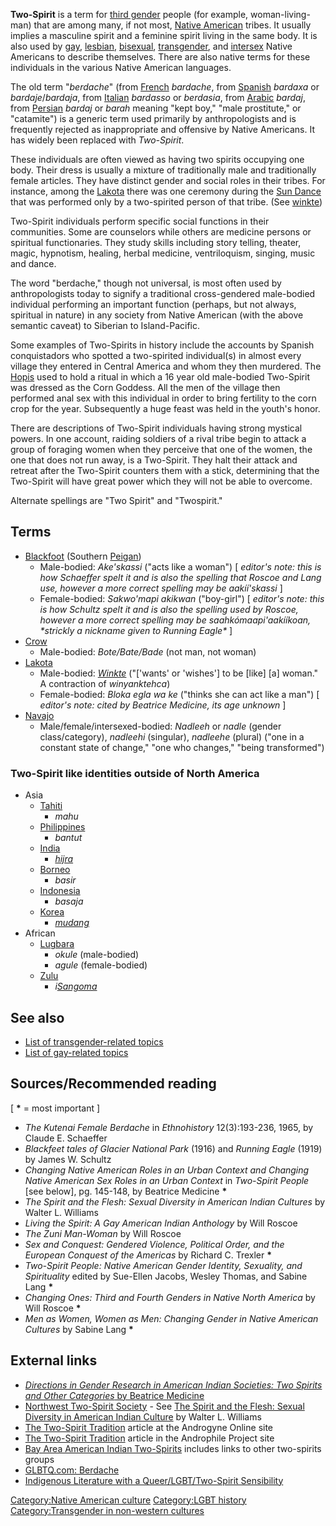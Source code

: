 '''Two-Spirit''' is a term for [[third gender]] people (for example, woman-living-man) that are among many, if not most, [[Native American]] tribes. It usually implies a masculine spirit and a feminine spirit living in the same body. It is also used by [[gay]], [[lesbian]], [[bisexual]], [[transgender]], and [[intersex]] Native Americans to describe themselves. There are also native terms for these individuals in the various Native American languages.

The old term "''berdache''" (from [[French language|French]] ''bardache'', from [[Spanish language|Spanish]] ''bardaxa'' or ''bardaje''/''bardaja'', from [[Italian language|Italian]] ''bardasso'' or ''berdasia'', from [[Arabic language|Arabic]] ''bardaj'', from [[Persian language|Persian]] ''bardaj'' or ''barah'' meaning "kept boy," "male prostitute," or "catamite") is a generic term used primarily by anthropologists and is frequently rejected as inappropriate and offensive by Native Americans. It has widely been replaced with ''Two-Spirit''.

These individuals are often viewed as having two spirits occupying one body.  Their dress is usually a mixture of traditionally male and traditionally female articles.  They have distinct gender and social roles in their tribes.  For instance, among the [[Lakota]] there was one ceremony during the [[Sun Dance]] that was performed only by a two-spirited person of that tribe. (See [[winkte]])

Two-Spirit individuals perform specific social functions in their communities. Some are counselors while others are medicine persons or spiritual functionaries. They study skills including story telling, theater, magic, hypnotism, healing, herbal medicine, ventriloquism, singing, music and dance.

The word "berdache," though not universal, is most often used by anthropologists today to signify a traditional cross-gendered male-bodied individual performing an important function (perhaps, but not always, spiritual in nature) in any society from Native American (with the above semantic caveat) to Siberian to Island-Pacific.

Some examples of Two-Spirits in history include the accounts by Spanish conquistadors who spotted a two-spirited individual(s) in almost every village they entered in Central America and whom they then murdered. The [[Hopi]]s used to hold a ritual in which a 16 year old male-bodied Two-Spirit was dressed as the Corn Goddess. All the men of the village then performed anal sex with this individual in order to bring fertility to the corn crop for the year. Subsequently a huge feast was held in the youth's honor.

There are descriptions of Two-Spirit individuals having strong mystical powers. In one account, raiding soldiers of a rival tribe begin to attack a group of foraging women when they perceive that one of the women, the one that does not run away, is a Two-Spirit. They halt their attack and retreat after the Two-Spirit counters them with a stick, determining that the Two-Spirit will have great power which they will not be able to overcome.

Alternate spellings are "Two Spirit" and "Twospirit."

==Terms==
*[[Blackfoot]] (Southern [[Peigan]])
**Male-bodied: ''Ake'skassi'' ("acts like a woman") [ ''editor's note: this is how Schaeffer spelt it and is also the spelling that Roscoe and Lang use, however a more correct spelling may be aakíí'skassi'' ]
**Female-bodied: ''Sakwo'mapi akikwan'' ("boy-girl") [ ''editor's note: this is how Schultz spelt it and is also the spelling used by Roscoe, however a more correct spelling may be saahkómaapi'aakííkoan, *strickly a nickname given to Running Eagle*'' ]
*[[Crow]]
**Male-bodied: ''Bote/Bate/Bade'' (not man, not woman)
*[[Lakota]]
**Male-bodied: [[winkte|''Winkte'']] ("['wants' or 'wishes'] to be [like] [a] woman." A contraction of ''winyanktehca'')
**Female-bodied: ''Bloka egla wa ke'' ("thinks she can act like a man") [ ''editor's note: cited by Beatrice Medicine, its age unknown'' ]
*[[Navajo]]
**Male/female/intersexed-bodied: ''Nadleeh'' or ''nadle'' (gender class/category), ''nadleehi'' (singular), ''nadleehe'' (plural)  ("one in a constant state of change," "one who changes," "being transformed")

===Two-Spirit like identities outside of North America===
*Asia
**[[Tahiti]]
***''mahu''
**[[Philippines]]
***''bantut''
**[[India]]
***[[Hijra (India)|''hijra'']]
**[[Borneo]]
***''basir''
**[[Indonesia]]
***''basaja''
**[[Korea]]
***''[[mudang]]''
*African
**[[Lugbara]]
***''okule'' (male-bodied)
***''agule'' (female-bodied)
**[[Zulu]]
***''i[[Sangoma]]''

==See also==
* [[List of transgender-related topics]]
* [[List of gay-related topics]]

==Sources/Recommended reading==
[ '''*''' = most important ]
*''The Kutenai Female Berdache'' in ''Ethnohistory'' 12(3):193-236, 1965, by Claude E. Schaeffer
*''Blackfeet tales of Glacier National Park'' (1916) and ''Running Eagle'' (1919) by James W. Schultz
*''Changing Native American Roles in an Urban Context and Changing Native American Sex Roles in an Urban Context'' in ''Two-Spirit People'' [see below], pg. 145-148, by Beatrice Medicine '''*'''
*''The Spirit and the Flesh: Sexual Diversity in American Indian Cultures'' by Walter L. Williams 
*''Living the Spirit: A Gay American Indian Anthology'' by Will Roscoe
*''The Zuni Man-Woman'' by Will Roscoe
*''Sex and Conquest: Gendered Violence, Political Order, and the European Conquest of the Americas'' by Richard C. Trexler '''*'''
*''Two-Spirit People: Native American Gender Identity, Sexuality, and Spirituality'' edited by Sue-Ellen Jacobs, Wesley Thomas, and Sabine Lang '''*'''
*''Changing Ones: Third and Fourth Genders in Native North America'' by Will Roscoe '''*'''
*''Men as Women, Women as Men: Changing Gender in Native American Cultures'' by Sabine Lang '''*'''

==External links==
*[http://www.ac.wwu.edu/~culture/medicine.htm ''Directions in Gender Research in American Indian Societies: Two Spirits and Other Categories'' by Beatrice Medicine]
*[http://www.nwtwospiritsociety.org/ Northwest Two-Spirit Society] - See [http://www.ifge.org/books/spirit_and_flesh.htm The Spirit and the Flesh: Sexual Diversity in American Indian Culture] by Walter L. Williams 
*[http://androgyne.0catch.com/2spiritx.htm The Two-Spirit Tradition] article at the Androgyne Online site
*[http://www.androphile.org/preview/Culture/NativeAmerica/amerindian.htm The Two-Spirit Tradition] article in the Androphile Project site
*[http://www.baaits.org Bay Area American Indian Two-Spirits] includes links to other two-spirits groups
*[http://www.glbtq.com/social-sciences/berdache.html GLBTQ.com: Berdache]
*[http://oncampus.richmond.edu/faculty/ASAIL/Two-Spirit.htm Indigenous Literature with a Queer/LGBT/Two-Spirit Sensibility] 

[[Category:Native American culture]]
[[Category:LGBT history]]
[[Category:Transgender in non-western cultures]]